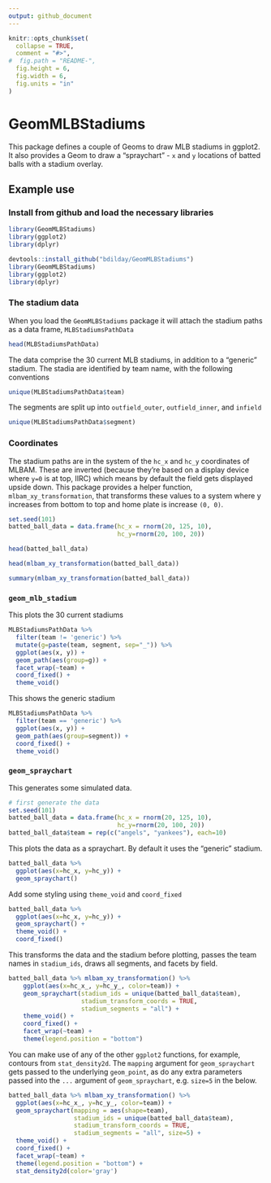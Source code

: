 ```yaml
---
output: github_document
---
```


<!-- README.md is generated from README.Rmd. Please edit that file -->

```r
knitr::opts_chunk$set(
  collapse = TRUE,
  comment = "#>",
#  fig.path = "README-",
  fig.height = 6,
  fig.width = 6,
  fig.units = "in"
)
```


# GeomMLBStadiums

This package defines a couple of Geoms to draw MLB stadiums in ggplot2. It also provides a Geom to draw a "spraychart" - `x` and `y` locations of batted balls with a stadium overlay. 

## Example use

### Install from github and load the necessary libraries

``` r
library(GeomMLBStadiums)
library(ggplot2)
library(dplyr)
```

``` r
devtools::install_github("bdilday/GeomMLBStadiums")
library(GeomMLBStadiums)
library(ggplot2)
library(dplyr)
```

### The stadium data

When you load the `GeomMLBStadiums` package it will attach the stadium paths as a data frame, `MLBStadiumsPathData`

``` r
head(MLBStadiumsPathData)
```

The data comprise the 30 current MLB stadiums, in addition to a "generic" stadium. The stadia are identified by team name, with the following conventions

``` r
unique(MLBStadiumsPathData$team)
```

The segments are split up into `outfield_outer`, `outfield_inner`, and `infield`

``` r
unique(MLBStadiumsPathData$segment)
```

### Coordinates

The stadium paths are in the system of the `hc_x` and `hc_y` coordinates of MLBAM. These are inverted (because they're based on a display device where `y=0` is at top, IIRC) which means by default the field gets displayed upside down. This package provides a helper function, `mlbam_xy_transformation`, that transforms these values to a system where y increases from bottom to top and home plate is increase `(0, 0)`.

``` r
set.seed(101)
batted_ball_data = data.frame(hc_x = rnorm(20, 125, 10), 
                              hc_y=rnorm(20, 100, 20))

head(batted_ball_data)

head(mlbam_xy_transformation(batted_ball_data))

summary(mlbam_xy_transformation(batted_ball_data))

```

### `geom_mlb_stadium`

This plots the 30 current stadiums

``` r
MLBStadiumsPathData %>% 
  filter(team != 'generic') %>% 
  mutate(g=paste(team, segment, sep="_")) %>% 
  ggplot(aes(x, y)) + 
  geom_path(aes(group=g)) + 
  facet_wrap(~team) + 
  coord_fixed() + 
  theme_void()
```

This shows the generic stadium

``` r
MLBStadiumsPathData %>% 
  filter(team == 'generic') %>% 
  ggplot(aes(x, y)) + 
  geom_path(aes(group=segment)) + 
  coord_fixed() + 
  theme_void()
```

### `geom_spraychart`

This generates some simulated data.

``` r
# first generate the data
set.seed(101)
batted_ball_data = data.frame(hc_x = rnorm(20, 125, 10),
                              hc_y=rnorm(20, 100, 20))
batted_ball_data$team = rep(c("angels", "yankees"), each=10)
```

This plots the data as a spraychart. By default it uses the "generic" stadium.

``` r
batted_ball_data %>% 
  ggplot(aes(x=hc_x, y=hc_y)) + 
  geom_spraychart() 
```

Add some styling using `theme_void` and `coord_fixed`

``` r
batted_ball_data %>% 
  ggplot(aes(x=hc_x, y=hc_y)) + 
  geom_spraychart() + 
  theme_void() + 
  coord_fixed()
```

This transforms the data and the stadium before plotting, passes the team names in `stadium_ids`, draws all segments, and facets by field.

``` r
batted_ball_data %>% mlbam_xy_transformation() %>%  
    ggplot(aes(x=hc_x_, y=hc_y_, color=team)) + 
    geom_spraychart(stadium_ids = unique(batted_ball_data$team),
                    stadium_transform_coords = TRUE, 
                    stadium_segments = "all") + 
    theme_void() + 
    coord_fixed() + 
    facet_wrap(~team) + 
    theme(legend.position = "bottom")
```

You can make use of any of the other `ggplot2` functions, for example, contours from `stat_density2d`. The `mapping` argument for `geom_spraychart` gets passed to the underlying `geom_point`, as do any extra parameters passed into the `...` argument of `geom_spraychart`, e.g. `size=5` in the below.

``` r
batted_ball_data %>% mlbam_xy_transformation() %>%  
  ggplot(aes(x=hc_x_, y=hc_y_, color=team)) + 
  geom_spraychart(mapping = aes(shape=team), 
                  stadium_ids = unique(batted_ball_data$team),
                  stadium_transform_coords = TRUE, 
                  stadium_segments = "all", size=5) + 
  theme_void() + 
  coord_fixed() + 
  facet_wrap(~team) + 
  theme(legend.position = "bottom") + 
  stat_density2d(color='gray')
```


